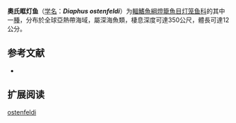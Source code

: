 {{Speciesbox
| name = 奧氏眶灯鱼
| status = NE
| status_system = IUCN3.1
| image = 
| genus = Diaphus
| species = ostenfeldi
| authority = [[Tåning|Tåning]], 1932
| synonyms = 
}}

'''奧氏眶灯鱼'''（[[学名|学名]]：'''''Diaphus ostenfeldi'''''）为[[輻鰭魚綱|輻鰭魚綱]][[燈籠魚目|燈籠魚目]][[灯笼鱼科|灯笼鱼科]]的其中一[[種|種]]，分布於全球亞熱帶海域，屬深海魚類，棲息深度可達350公尺，體長可達12公分。

== 参考文献 ==
{{refbegin}}
*{{FishBase_species|genus=Diaphus|species=ostenfeldi|year=2012|month=1}}
{{refend}}

==扩展阅读==
{{refbegin}}
{{Wikispecies-inline|Diaphus ostenfeldi|奧氏眶灯鱼}}
{{refend}}
{{Taxonbar|from=Q2553992}}

[[Category:眶灯鱼属|ostenfeldi]]


{{灯笼鱼目小作品}}